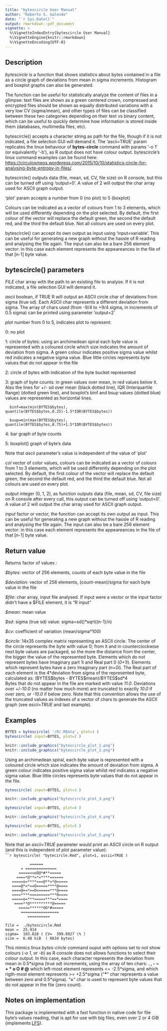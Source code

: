 ```yaml
---
title: "bytescircle User Manual"
author: "Roberto S. Galende"
date: "`r Sys.Date()`"
output: rmarkdown::pdf_document
vignette: >
  %\VignetteIndexEntry{bytescircle User Manual}
  %\VignetteEngine{knitr::rmarkdown}
  %\VignetteEncoding{UTF-8}
---
```


## Description

*bytescircle* is a function that shows statistics about bytes contained in a file 
as a circle graph of deviations from mean in sigma increments. 
Histogram and boxplot graphs can also be generated.   

The function can be useful for statistically analyze the content of files 
in a glimpse: text files are shown as a green centered crown, compressed 
and encrypted files should be shown as equally distributed variations with 
a very low CV (sigma/mean), and other types of files can be classified between 
these two categories depending on their text vs binary content, which can be 
useful to quickly determine how information is stored inside them (databases, 
multimedia files, etc).   

bytescircle() accepts a character string as path for the file, though if 
it is not indicated, a file selection GUI will demand it.
The 'ascii=TRUE' param replicates the linux behaviour of **bytes-circle** command
with params '-o 1' (or equivalently '-b'), as R output does not have 
colour output. bytescircle's linux command examples can be found here: 
[https://circulosmeos.wordpress.com/2015/10/10/statistics-circle-for-analysing-byte-entropy-in-files/](https://circulosmeos.wordpress.com/2015/10/10/statistics-circle-for-analysing-byte-entropy-in-files/).

bytescircle() outputs data (file, mean, sd, CV, file size) on R console, but
this can be turned off using 'output=0'. A value of 2 will output the char 
array used for ASCII graph output.   

'plot' param accepts a number from 0 (no plot) to 5 (boxplot)    

Colours can be indicated as a vector of colours from 1 to 3 elements, which
will be used differently depending on the plot selected. By default, the
first colour of the vector will replace the default green, the second the 
default red, and the third the default blue. Not all colours are used on 
every plot.   

bytescircle() can accept its own output as input using 'input=variable'.
This can be useful for generating a new graph without the hassle of R reading
and analysing the file again. The input can also be a bare 256 element vector:
in this case each element represents the appeareances in the file of that 
[n-1] byte value.   

## bytescircle() parameters

*FILE* char array with the path to an existing file to analyse. If it is not indicated,
   a file selection GUI will demand it.   

*ascii* boolean, if TRUE R will output an ASCII circle char of deviations
   from sigma (true sd). Each ASCII char represents a different deviation from
   sigma. The array of chars used (from -9/4 to +9/4 sigma, in increments 
   of 0.5 sigma) can be printed using parameter 'output=2'   

*plot* number from 0 to 5, indicates plot to represent:

   0: no plot  

   1: circle of bytes: using an archimedean spiral each byte value is represented
      with a coloured circle which size indicates the amount of deviation from 
      sigma. A green colour indicates positive sigma value whilst red indicates
      a negative sigma value. Blue little circles represents byte values that do
      not appear in the file   

   2: circle of bytes with indication of the byte bucket represented   

   3: graph of byte counts: in green values over mean, in red values below it.
      Also the lines for +/- sd over mean (black dotted line), IQR (Interquartile 
      Range) (dotted green line), and boxplot's binf and bsup values (dotted blue)
      values are represented as horizontal lines.   

      binf=max(min(BYTES$bytes), quantile(BYTES$bytes,0.25)-1.5*IQR(BYTES$bytes))   

      bsup=min(max(BYTES$bytes), quantile(BYTES$bytes,0.75)+1.5*IQR(BYTES$bytes))   

   4: bar graph of byte counts   

   5: boxplot() graph of byte's data   

   Note that *ascii* parameter's value is independent of the value of 'plot'   

*col* vector of color values, colours can be indicated as a vector of 
   colours from 1 to 3 elements, which will be used differently depending on the 
   plot selected. By default, the first colour of the vector will replace the 
   default green, the second the default red, and the third the default blue. 
   Not all colours are used on every plot.   

*output* integer (0, 1, 2), as function outputs data (file, mean, sd, 
   CV, file size) on R console after every call, this output can be turned 
   off using 'output=0'. A value of 2 will output the char array used for ASCII 
   graph output.   

*input* factor or vector, the function can accept its own output as input.
   This can be useful for generating a new graph without the hassle of R reading
   and analysing the file again. The input can also be a bare 256 element vector:
   in this case each element represents the appeareances in the file of that 
   [n-1] byte value.   

## Return value

Returns factor of values :   

   *$bytes*: vector of 256 elements, counts of each byte value in the file   

   *$deviation*: vector of 256 elements, (count-mean)/sigma for each byte value in the file   

   *$file*: char array, input file analysed. If input were a vector or the input factor
   didn't have a $FILE element, it is "R input"   

   *$mean*: mean value   

   *$sd*: sigma (true sd) value: sigma=sd()*sqrt((n-1)/n)

   *$cv*: coefficient of variation (mean/sigma*100)   

   *$circle*: 14x35 complex matrix representing an ASCII circle. The center of the circle
        represents the byte with value 0; from it and in counterclockwise next byte
        values are packaged, so the more the distance from the center, the bigger
        the value of the represented byte. 
        Elements which do not represent bytes have Imaginary part 1i and Real part 0 (*0+1i*). 
        Elements which represent bytes have a zero Imaginary part (*n+0i*). 
        The Real part of each element is the 4\*deviation from sigma of the 
        represented byte, calculated as: (BYTES\$bytes - BYTES\$mean)/BYTES\$sd\*4   
    Bytes that do not appear in the file are marked with value *11.0*.
    Deviations over +/-*10.0* (no matter how much more) are truncated to exactly *10.0* 
    if over zero, or *-10.0* if below zero. 
    Note that this convention allows the use of the truncated values as indexes 
    of a vector of chars to generate the ASCII graph (see *ascii=TRUE* and last example).

\newpage

## Examples

```r
BYTES = bytescircle( '/R/.RData', plot=1 )
bytescircle( input=BYTES, plot=2 )
```

```r
knitr::include_graphics("bytescircle_plot_1.png")
knitr::include_graphics("bytescircle_plot_2.png")
```

Using an archimedean spiral, each byte value is represented
with a coloured circle which size indicates the amount of deviation from 
sigma. A green colour indicates positive sigma value whilst red indicates
a negative sigma value. Blue little circles represents byte values that do
not appear in the file.   
   
\newpage
   
```r
bytescircle( input=BYTES, plot=3 )
```

```r
knitr::include_graphics("bytescircle_plot_3.png")
```

```r
bytescircle( input=BYTES, plot=4 )
```

```r
knitr::include_graphics("bytescircle_plot_4.png")
```

\newpage

```r
bytescircle( input=BYTES, plot=5 )
```

```r
knitr::include_graphics("bytescircle_plot_5.png")
```

Note that an *ascii=TRUE* parameter would print an ASCII circle on R output (and this is independent of *plot* parameter value):   
``````r
bytescircle( "bytecircle.Rmd", plot=1, ascii=TRUE )
```
                                    
               ======               
           = ==============         
          =======oO@*#**=====       
         ====*@**=*=****======      
       =====o=****===@**=*@=====    
       ====@*=*==O=====****@====    
       ====@==*==O======***@====    
       ====****=========***O====    
       =====o=***=====***==*====    
        ====**@**********@=====     
          =====******OO*#=====      
           =================        
              ==========            
                                    
    file =  ./bytescircle.Rmd   
    mean =  25.914   
    sigma=  103.628 ( CV=  399.8927 \% )   
    size =  6.48 kiB  ( 6634 bytes)   

This mimics linux *bytes-circle* command ouput with options set to not show colours (*-o 1*, or *-b*)
as R console does not allows functions to select their colour output.
In this case, each character represents the deviation from mean in 0.5\*sigma (true sd) increments,
using the array of ten chars: **\. \, \- \~ \+ \* o O \# \@** which left-most element represents <= -2.5\*sigma,
and which rigth-most element represents >= +2.5\*sigma ("**\***" char represents a value between zero and 0.5\*sigma). 
"**=**" char is used to represent byte values that do not appear in the file (zero count).

\newpage

## Notes on implementation

This package is implemented with a fast function in native code for file byte's values reading, 
that is apt for use with big files, even over 2 or 4 GiB (implements [LFS](https://en.wikipedia.org/wiki/Large_file_support)).


